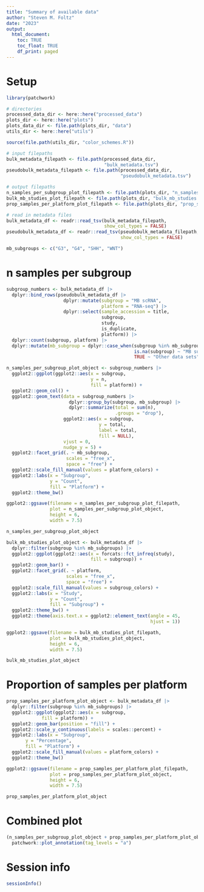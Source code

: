 ```yaml
---
title: "Summary of available data"
author: "Steven M. Foltz"
date: "2023"
output:
  html_document:
    toc: TRUE
    toc_float: TRUE
    df_print: paged
---
```


# Setup
```r

library(patchwork)

# directories
processed_data_dir <- here::here("processed_data")
plots_dir <- here::here("plots")
plots_data_dir <- file.path(plots_dir, "data")
utils_dir <- here::here("utils")

source(file.path(utils_dir, "color_schemes.R"))

# input filepaths
bulk_metadata_filepath <- file.path(processed_data_dir,
                                    "bulk_metadata.tsv")
pseudobulk_metadata_filepath <- file.path(processed_data_dir,
                                          "pseudobulk_metadata.tsv")

# output filepaths
n_samples_per_subgroup_plot_filepath <- file.path(plots_dir, "n_samples_per_subgroup.pdf")
bulk_mb_studies_plot_filepath <- file.path(plots_dir, "bulk_mb_studies.pdf")
prop_samples_per_platform_plot_filepath <- file.path(plots_dir, "prop_samples_per_platform.pdf")

# read in metadata files
bulk_metadata_df <- readr::read_tsv(bulk_metadata_filepath,
                                    show_col_types = FALSE)
pseudobulk_metadata_df <- readr::read_tsv(pseudobulk_metadata_filepath,
                                          show_col_types = FALSE)

mb_subgroups <- c("G3", "G4", "SHH", "WNT")

```

# n samples per subgroup

```r

subgroup_numbers <- bulk_metadata_df |>
  dplyr::bind_rows(pseudobulk_metadata_df |>
                     dplyr::mutate(subgroup = "MB scRNA",
                                   platform = "RNA-seq") |>
                     dplyr::select(sample_accession = title,
                                   subgroup,
                                   study,
                                   is_duplicate,
                                   platform)) |>
  dplyr::count(subgroup, platform) |>
  dplyr::mutate(mb_subgroup = dplyr::case_when(subgroup %in% mb_subgroups ~ "MB subgroups (bulk)",
                                               is.na(subgroup) ~ "MB subgroups (bulk)",
                                               TRUE ~ "Other data sets"))

n_samples_per_subgroup_plot_object <- subgroup_numbers |>
  ggplot2::ggplot(ggplot2::aes(x = subgroup,
                               y = n,
                               fill = platform)) +
  ggplot2::geom_col() +
  ggplot2::geom_text(data = subgroup_numbers |>
                       dplyr::group_by(subgroup, mb_subgroup) |>
                       dplyr::summarize(total = sum(n),
                                        .groups = "drop"),
                     ggplot2::aes(x = subgroup,
                                  y = total,
                                  label = total,
                                  fill = NULL),
                     vjust = 0,
                     nudge_y = 5) +
  ggplot2::facet_grid(. ~ mb_subgroup,
                      scales = "free_x",
                      space = "free") +
  ggplot2::scale_fill_manual(values = platform_colors) +
  ggplot2::labs(x = "Subgroup",
                y = "Count",
                fill = "Platform") +
  ggplot2::theme_bw()

ggplot2::ggsave(filename = n_samples_per_subgroup_plot_filepath,
                plot = n_samples_per_subgroup_plot_object,
                height = 6,
                width = 7.5)

n_samples_per_subgroup_plot_object

```

```r

bulk_mb_studies_plot_object <- bulk_metadata_df |>
  dplyr::filter(subgroup %in% mb_subgroups) |>
  ggplot2::ggplot(ggplot2::aes(x = forcats::fct_infreq(study),
                               fill = subgroup)) +
  ggplot2::geom_bar() +
  ggplot2::facet_grid(. ~ platform,
                      scales = "free_x",
                      space = "free") +
  ggplot2::scale_fill_manual(values = subgroup_colors) +
  ggplot2::labs(x = "Study",
                y = "Count",
                fill = "Subgroup") +
  ggplot2::theme_bw() +
  ggplot2::theme(axis.text.x = ggplot2::element_text(angle = 45,
                                                     hjust = 1))

ggplot2::ggsave(filename = bulk_mb_studies_plot_filepath,
                plot = bulk_mb_studies_plot_object,
                height = 6,
                width = 7.5)

bulk_mb_studies_plot_object

```
# Proportion of samples per platform

```r

prop_samples_per_platform_plot_object <- bulk_metadata_df |>
  dplyr::filter(subgroup %in% mb_subgroups) |>
  ggplot2::ggplot(ggplot2::aes(x = subgroup,
             fill = platform)) +
  ggplot2::geom_bar(position = "fill") +
  ggplot2::scale_y_continuous(labels = scales::percent) +
  ggplot2::labs(x = "Subgroup",
       y = "Percentage",
       fill = "Platform") +
  ggplot2::scale_fill_manual(values = platform_colors) +
  ggplot2::theme_bw()

ggplot2::ggsave(filename = prop_samples_per_platform_plot_filepath,
                plot = prop_samples_per_platform_plot_object,
                height = 6,
                width = 7.5)

prop_samples_per_platform_plot_object

```

# Combined plot

```r
(n_samples_per_subgroup_plot_object + prop_samples_per_platform_plot_object + patchwork::plot_layout(widths = c(3,1), guides = "collect")) / bulk_mb_studies_plot_object + 
  patchwork::plot_annotation(tag_levels = "a")

```

# Session info

```r
sessionInfo()
```
